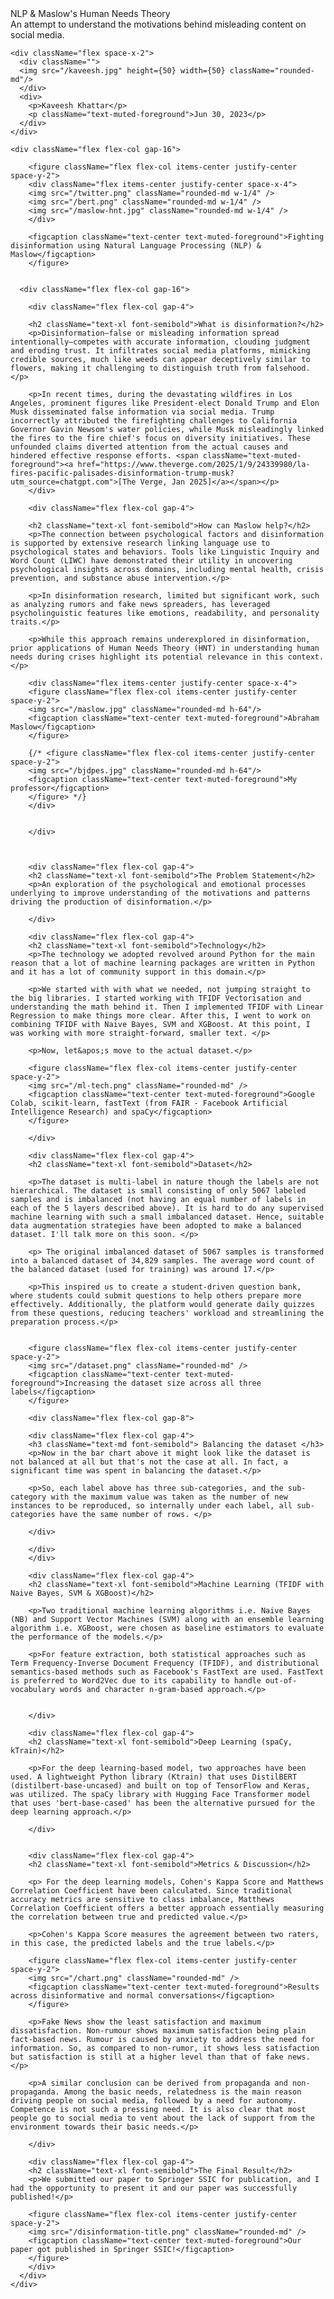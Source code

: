 <div className="animate-in prose">
  <div className="flex flex-col gap-4">
      <div className="text-3xl font-bold leading-tight tracking-tight text-primary">
        NLP & Maslow's Human Needs Theory
      </div>
      <div className="text-muted-foreground">
        An attempt to understand the motivations behind misleading content on social media.
      </div>

    <div className="flex space-x-2">
      <div className="">
      <img src="/kaveesh.jpg" height={50} width={50} className="rounded-md"/>
      </div>
      <div>
        <p>Kaveesh Khattar</p>
        <p className="text-muted-foreground">Jun 30, 2023</p>
      </div>
    </div>

    <div className="flex flex-col gap-16">

        <figure className="flex flex-col items-center justify-center space-y-2">
        <div className="flex items-center justify-center space-x-4">
        <img src="/twitter.png" className="rounded-md w-1/4" />
        <img src="/bert.png" className="rounded-md w-1/4" />
        <img src="/maslow-hnt.jpg" className="rounded-md w-1/4" />
        </div>

        <figcaption className="text-center text-muted-foreground">Fighting disinformation using Natural Language Processing (NLP) & Maslow</figcaption>
        </figure>


      <div className="flex flex-col gap-16">

        <div className="flex flex-col gap-4">

        <h2 className="text-xl font-semibold">What is disinformation?</h2>
        <p>Disinformation—false or misleading information spread intentionally—competes with accurate information, clouding judgment and eroding trust. It infiltrates social media platforms, mimicking credible sources, much like weeds can appear deceptively similar to flowers, making it challenging to distinguish truth from falsehood.</p>

        <p>In recent times, during the devastating wildfires in Los Angeles, prominent figures like President-elect Donald Trump and Elon Musk disseminated false information via social media. Trump incorrectly attributed the firefighting challenges to California Governor Gavin Newsom's water policies, while Musk misleadingly linked the fires to the fire chief's focus on diversity initiatives. These unfounded claims diverted attention from the actual causes and hindered effective response efforts. <span className="text-muted-foreground"><a href="https://www.theverge.com/2025/1/9/24339980/la-fires-pacific-palisades-disinformation-trump-musk?utm_source=chatgpt.com">[The Verge, Jan 2025]</a></span></p>
        </div>

        <div className="flex flex-col gap-4">

        <h2 className="text-xl font-semibold">How can Maslow help?</h2>
        <p>The connection between psychological factors and disinformation is supported by extensive research linking language use to psychological states and behaviors. Tools like Linguistic Inquiry and Word Count (LIWC) have demonstrated their utility in uncovering psychological insights across domains, including mental health, crisis prevention, and substance abuse intervention.</p>

        <p>In disinformation research, limited but significant work, such as analyzing rumors and fake news spreaders, has leveraged psycholinguistic features like emotions, readability, and personality traits.</p>

        <p>While this approach remains underexplored in disinformation, prior applications of Human Needs Theory (HNT) in understanding human needs during crises highlight its potential relevance in this context.</p>

        <div className="flex items-center justify-center space-x-4">
        <figure className="flex flex-col items-center justify-center space-y-2">
        <img src="/maslow.jpg" className="rounded-md h-64"/>
        <figcaption className="text-center text-muted-foreground">Abraham Maslow</figcaption>
        </figure>

        {/* <figure className="flex flex-col items-center justify-center space-y-2">
        <img src="/bjdpes.jpg" className="rounded-md h-64"/>
        <figcaption className="text-center text-muted-foreground">My professor</figcaption>
        </figure> */}
        </div>


        </div>



        <div className="flex flex-col gap-4">
        <h2 className="text-xl font-semibold">The Problem Statement</h2>
        <p>An exploration of the psychological and emotional processes underlying to improve understanding of the motivations and patterns driving the production of disinformation.</p>

        </div>

        <div className="flex flex-col gap-4">
        <h2 className="text-xl font-semibold">Technology</h2>
        <p>The technology we adopted revolved around Python for the main reason that a lot of machine learning packages are written in Python and it has a lot of community support in this domain.</p>

        <p>We started with with what we needed, not jumping straight to the big libraries. I started working with TFIDF Vectorisation and understanding the math behind it. Then I implemented TFIDF with Linear Regression to make things more clear. After this, I went to work on combining TFIDF with Naive Bayes, SVM and XGBoost. At this point, I was working with more straight-forward, smaller text. </p>

        <p>Now, let&apos;s move to the actual dataset.</p>

        <figure className="flex flex-col items-center justify-center space-y-2">
        <img src="/ml-tech.png" className="rounded-md" />
        <figcaption className="text-center text-muted-foreground">Google Colab, scikit-learn, fastText (from FAIR - Facebook Artificial Intelligence Research) and spaCy</figcaption>
        </figure>

        </div>

        <div className="flex flex-col gap-4">
        <h2 className="text-xl font-semibold">Dataset</h2>

        <p>The dataset is multi-label in nature though the labels are not hierarchical. The dataset is small consisting of only 5067 labeled samples and is imbalanced (not having an equal number of labels in each of the 5 layers described above). It is hard to do any supervised machine learning with such a small imbalanced dataset. Hence, suitable data augmentation strategies have been adopted to make a balanced dataset. I'll talk more on this soon. </p>

        <p> The original imbalanced dataset of 5067 samples is transformed into a balanced dataset of 34,829 samples. The average word count of the balanced dataset (used for training) was around 17.</p>

        <p>This inspired us to create a student-driven question bank, where students could submit questions to help others prepare more effectively. Additionally, the platform would generate daily quizzes from these questions, reducing teachers' workload and streamlining the preparation process.</p>


        <figure className="flex flex-col items-center justify-center space-y-2">
        <img src="/dataset.png" className="rounded-md" />
        <figcaption className="text-center text-muted-foreground">Increasing the dataset size across all three labels</figcaption>
        </figure>

        <div className="flex flex-col gap-8">

        <div className="flex flex-col gap-4">
        <h3 className="text-md font-semibold"> Balancing the dataset </h3>
        <p>Now in the bar chart above it might look like the dataset is not balanced at all but that's not the case at all. In fact, a significant time was spent in balancing the dataset.</p>

        <p>So, each label above has three sub-categories, and the sub-category with the maximum value was taken as the number of new instances to be reproduced, so internally under each label, all sub-categories have the same number of rows. </p>

        </div>
        
        </div>
        </div>

        <div className="flex flex-col gap-4">
        <h2 className="text-xl font-semibold">Machine Learning (TFIDF with Naive Bayes, SVM & XGBoost)</h2>

        <p>Two traditional machine learning algorithms i.e. Naive Bayes (NB) and Support Vector Machines (SVM) along with an ensemble learning algorithm i.e. XGBoost, were chosen as baseline estimators to evaluate the performance of the models.</p>

        <p>For feature extraction, both statistical approaches such as Term Frequency-Inverse Document Frequency (TFIDF), and distributional semantics-based methods such as Facebook's FastText are used. FastText is preferred to Word2Vec due to its capability to handle out-of-vocabulary words and character n-gram-based approach.</p>


        </div>

        <div className="flex flex-col gap-4">
        <h2 className="text-xl font-semibold">Deep Learning (spaCy, kTrain)</h2>

        <p>For the deep learning-based model, two approaches have been used. A lightweight Python library (Ktrain) that uses DistilBERT (distilbert-base-uncased) and built on top of TensorFlow and Keras, was utilized. The spaCy library with Hugging Face Transformer model that uses 'bert-base-cased' has been the alternative pursued for the deep learning approach.</p>

        </div>


        <div className="flex flex-col gap-4">
        <h2 className="text-xl font-semibold">Metrics & Discussion</h2>

        <p> For the deep learning models, Cohen's Kappa Score and Matthews Correlation Coefficient have been calculated. Since traditional accuracy metrics are sensitive to class imbalance, Matthews Correlation Coefficient offers a better approach essentially measuring the correlation between true and predicted value.</p>

        <p>Cohen's Kappa Score measures the agreement between two raters, in this case, the predicted labels and the true labels.</p>

        <figure className="flex flex-col items-center justify-center space-y-2">
        <img src="/chart.png" className="rounded-md" />
        <figcaption className="text-center text-muted-foreground">Results across disinformative and normal conversations</figcaption>
        </figure>

        <p>Fake News show the least satisfaction and maximum dissatisfaction. Non-rumour shows maximum satisfaction being plain fact-based news. Rumour is caused by anxiety to address the need for information. So, as compared to non-rumor, it shows less satisfaction but satisfaction is still at a higher level than that of fake news.</p>

        <p>A similar conclusion can be derived from propaganda and non-propaganda. Among the basic needs, relatedness is the main reason driving people on social media, followed by a need for autonomy. Competence is not such a pressing need. It is also clear that most people go to social media to vent about the lack of support from the environment towards their basic needs.</p>

        </div>

        <div className="flex flex-col gap-4">
        <h2 className="text-xl font-semibold">The Final Result</h2>
        <p>We submitted our paper to Springer SSIC for publication, and I had the opportunity to present it and our paper was successfully published!</p>

        <figure className="flex flex-col items-center justify-center space-y-2">
        <img src="/disinformation-title.png" className="rounded-md" />
        <figcaption className="text-center text-muted-foreground">Our paper got published in Springer SSIC!</figcaption>
        </figure>
        </div>
      </div>
    </div>

  </div>
</div>
